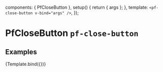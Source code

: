 

  components: { PfCloseButton },
  setup() {
    return { args };
  },
  template: `<pf-close-button v-bind="args" />`,
});


<Meta title="Components/Close Button" component={PfCloseButton} />

# PfCloseButton `pf-close-button`

## Examples

<Canvas withSource="open">
  <Story name="Close Button">
    {Template.bind({})}
  </Story>
</Canvas>

<ArgsTable story="Close Button" />
